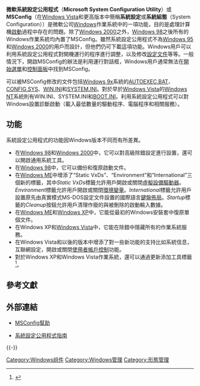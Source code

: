 {{NoteTA|G1=Windows}}{{Otheruses|subject=視窗組件|other=[[KDE|KDE]]的桌面設定程式|系统设置 (Linux)}}{{Infobox software
| name                   = MSConfig
| logo                   = <!-- 檔案不存在 [[File:Msconfig_icon.png|64px]] ，可從英文維基百科取得 -->
| screenshot             = [[File:Msconfig.png|300px]]
| caption                = 系統設定公用程式（MSConfig）在 [[Windows_7|Windows 7]] 的畫面
| collapsible            = 
| author                 = 
| developer              = [[微軟|微軟]]
| released               = [[Windows_98|Windows 98]] / {{start date|1998|06|25}}
| discontinued           = 
| latest release version = [[Windows_7|Windows 7]]
| latest release date    = {{start date and age|2009|10|22}}
| latest preview version = 
| latest preview date    = <!-- {{start date and age|YYYY|MM|DD}} -->
| frequently updated     = 
| programming language   = 
| operating system       = [[Microsoft_Windows|Microsoft Windows]]
| platform               = [[x86|x86]] and [[x86-64|x64]]
| size                   = 
| language               = [[多國語言|多國語言]]
| status                 =
| genre                  = [[System_administrator|System administration]]
| license                = Bundled application under parent OS license.
| website                = [http://www.microsoft.com http://www.microsoft.com]
}}

'''微軟系統設定公用程式'''（'''Microsoft System Configuration Utility'''）或'''MSConfig'''（在[[Windows_Vista|Windows Vista]]和更高版本中簡稱'''系統設定'''或'''系統組態'''（System Configuration））是微軟公司[[Microsoft_Windows|Windows]]作業系統中的一項功能，目的是處理計算機[[啟動程式|啟動]]過程中存在的問題。除了[[Windows_2000|Windows 2000]]之外，[[Windows_98|Windows 98]]之後所有的Windows作業系統均內置了MSConfig。雖然系統設定公用程式不為[[Windows_95|Windows 95]]和[[Windows_2000|Windows 2000]]的用戶而設計，但他們仍可下載這項功能。Windows用戶可以利用系統設定公用程式對開機運行的程序進行調整，以及修改[[設定文件|設定文件]]等等。一般情況下，開啟MSConfig的辦法是利用運行對話框，Windows用戶通常無法在[[開始選單|開始選單]]和[[控制面板|控制面板]]中找到MSConfig。 

可以被MSConfig修改的文件包括[[Windows_9x|Windows 9x]]系統的[[AUTOEXEC.BAT|AUTOEXEC.BAT]]、[[CONFIG.SYS|CONFIG.SYS]]、[[WIN.INI|WIN.INI]]和[[SYSTEM.INI|SYSTEM.INI]]。對於早於[[Windows_Vista|Windows Vista]]的[[Windows_NT|Windows NT]]系統則有WIN.INI、SYSTEM.INI和[[NTLDR|BOOT.INI]]。利用系統設定公用程式可以對Windows設置診斷啟動（載入最低數量的驅動程序、電腦程序和相關服務）。

==功能==
系統設定公用程式的功能因Windows版本不同而有所差異。
*在[[Windows_98|Windows 98]]和[[Windows_2000|Windows 2000]]中，它可以對高級除錯設定進行設置，還可以開啟通用系統工具。
*在[[Windows_98|Windows 98]]中，它可以備份和復原啟動文件。
*在[[Windows_ME|Windows ME]]中增添了“Static VxDs”、“Environment”和“International”三個新的標籤，其中''Static VxDs''標籤允許用戶開啟或關閉[[虛擬設備驅動器|虛擬設備驅動器]]。''Environment''標籤允許用戶開啟或關閉[[環境變量|環境變量]]。''International''標籤允許用戶設置原先由真實模式MS-DOS設定文件設置的國際語言[[鍵盤佈局|鍵盤佈局]]。''Startup''標籤的''Cleanup''按鈕允許用戶清理作廢的與被刪除的啟動輸入數據。
*在[[Windows_ME|Windows ME]]和[[Windows_XP|Windows XP]]中，它能從最初的Windows安裝套中復原單個文件。
*在Windows XP和[[Windows_Vista|Windows Vista]]中，它能在除錯中隱藏所有的作業系統服務。
*在Windows Vista和以後的版本中增添了對一些新功能的支持比如系統信息，互聯網設定，開啟或關閉[[使用者帳戶控制|使用者帳戶控制]]功能。
*對於Windows XP和Windows Vista作業系統，還可以通過更新添加工具標籤<ref>{{Cite web|url= http://support.microsoft.com/KB/906569|title= The 906569 update adds the Tools tab to the System Configuration utility in Windows XP Service Pack 2|accessdate= 2010-06-04|publisher= 微軟|language= en|archive-date= 2015-03-09|archive-url= https://web.archive.org/web/20150309055729/http://support.microsoft.com/kb/906569|dead-url= no}}</ref>。

==參考文獻==
<div class="references-small">
<references/>
</div>

== 外部連結 ==
* {{en}}[http://support.microsoft.com/kb/310560 MSConfig幫助] {{Wayback|url=http://support.microsoft.com/kb/310560 |date=20080117025438 }}
* {{zh-tw}}[http://support.microsoft.com/kb/310560/zh-tw 系統設定公用程式指南] {{Wayback|url=http://support.microsoft.com/kb/310560/zh-tw |date=20150101074452 }}

{{-}}
{{Windows Components}}

[[Category:Windows组件|Category:Windows组件]]
[[Category:Windows管理|Category:Windows管理]]
[[Category:形態管理|Category:形態管理]]